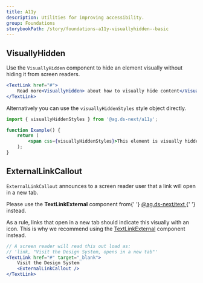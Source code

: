 ```yaml
---
title: A11y
description: Utilities for improving accessibility.
group: Foundations
storybookPath: /story/foundations-a11y-visuallyhidden--basic
---
```


## VisuallyHidden

Use the `VisuallyHidden` component to hide an element visually without hiding it from screen readers.

```jsx live
<TextLink href="#">
	Read more<VisuallyHidden> about how to visually hide content</VisuallyHidden>
</TextLink>
```

Alternatively you can use the `visuallyHiddenStyles` style object directly.

```jsx
import { visuallyHiddenStyles } from '@ag.ds-next/a11y';

function Example() {
	return (
		<span css={visuallyHiddenStyles}>This element is visually hidden</span>
	);
}
```

## ExternalLinkCallout

`ExternalLinkCallout` announces to a screen reader user that a link will open in a new tab.

<PageAlert tone="warning">
	<p>
		Please use the <strong>TextLinkExternal</strong> component from{' '}
		<a href="https://steelthreads.github.io/agds-next/components/text-link#TextLinkExternal">
			@ag.ds-next/text
		</a>{' '}
		instead.
	</p>
</PageAlert>

As a rule, links that open in a new tab should indicate this visually with an icon. This is why we recommend using the [TextLinkExternal](https://steelthreads.github.io/agds-next/components/text-link#TextLinkExternal) component instead.

```jsx
// A screen reader will read this out load as:
// 'link, "Visit the Design System, opens in a new tab"'
<TextLink href="#" target="_blank">
	Visit the Design System
	<ExternalLinkCallout />
</TextLink>
```
